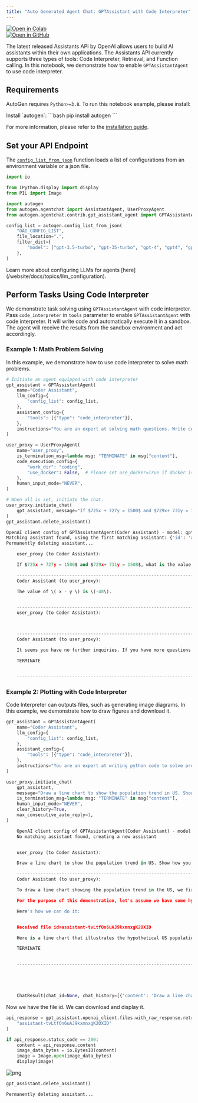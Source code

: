 ```yaml
---
title: "Auto Generated Agent Chat: GPTAssistant with Code Interpreter"
---
```


<div style={{ display: "inline-block", marginRight: "0px", height: "20px" }}>
  <a
    href="https://colab.research.google.com/github/ag2ai/ag2/blob/main/notebook/agentchat_oai_code_interpreter.mdx"
    target="_blank"
    style={{ height: "20px", display: "inline-flex", alignItems: "center" }}
  >
    <img
      src="https://colab.research.google.com/assets/colab-badge.svg"
      alt="Open in Colab"
      style={{ height: "20px", pointerEvents: "none" }}
    />
  </a>
</div>
<div style={{ display: "inline-block", height: "20px" }}>
  <a
    href="https://github.com/ag2ai/ag2/blob/main/notebook/agentchat_oai_code_interpreter.mdx"
    target="_blank"
    style={{ height: "20px", display: "inline-flex", alignItems: "center" }}
  >
    <img
      src="https://img.shields.io/badge/Open%20on%20GitHub-grey?logo=github"
      alt="Open in GitHub"
      style={{ height: "20px", pointerEvents: "none" }}
    />
  </a>
</div>

The latest released Assistants API by OpenAI allows users to build AI assistants within their own applications. The Assistants API currently supports three types of tools: Code Interpreter, Retrieval, and Function calling. In this notebook, we demonstrate how to enable `GPTAssistantAgent` to use code interpreter.

## Requirements

AutoGen requires `Python>=3.8`. To run this notebook example, please install:

<div class="info">
<Info>
Install `autogen`:
```bash
pip install autogen
```

For more information, please refer to the [installation guide](/website/docs/installation/).

</Info>
</div>

## Set your API Endpoint

The [`config_list_from_json`](/website/docs/reference/oai/openai_utils#config_list_from_json) function loads a list of configurations from an environment variable or a json file.

```python
import io

from IPython.display import display
from PIL import Image

import autogen
from autogen.agentchat import AssistantAgent, UserProxyAgent
from autogen.agentchat.contrib.gpt_assistant_agent import GPTAssistantAgent

config_list = autogen.config_list_from_json(
    "OAI_CONFIG_LIST",
    file_location=".",
    filter_dict={
        "model": ["gpt-3.5-turbo", "gpt-35-turbo", "gpt-4", "gpt4", "gpt-4-32k", "gpt-4-turbo"],
    },
)
```

<div class="tip">
  <Tip>
    Learn more about configuring LLMs for agents
    [here](/website/docs/topics/llm_configuration).
  </Tip>
</div>

## Perform Tasks Using Code Interpreter

We demonstrate task solving using `GPTAssistantAgent` with code interpreter. Pass `code_interpreter` in `tools` parameter to enable `GPTAssistantAgent` with code interpreter. It will write code and automatically execute it in a sandbox. The agent will receive the results from the sandbox environment and act accordingly.

### Example 1: Math Problem Solving

In this example, we demonstrate how to use code interpreter to solve math problems.

```python
# Initiate an agent equipped with code interpreter
gpt_assistant = GPTAssistantAgent(
    name="Coder Assistant",
    llm_config={
        "config_list": config_list,
    },
    assistant_config={
        "tools": [{"type": "code_interpreter"}],
    },
    instructions="You are an expert at solving math questions. Write code and run it to solve math problems. Reply TERMINATE when the task is solved and there is no problem.",
)

user_proxy = UserProxyAgent(
    name="user_proxy",
    is_termination_msg=lambda msg: "TERMINATE" in msg["content"],
    code_execution_config={
        "work_dir": "coding",
        "use_docker": False,  # Please set use_docker=True if docker is available to run the generated code. Using docker is safer than running the generated code directly.
    },
    human_input_mode="NEVER",
)

# When all is set, initiate the chat.
user_proxy.initiate_chat(
    gpt_assistant, message="If $725x + 727y = 1500$ and $729x+ 731y = 1508$, what is the value of $x - y$ ?"
)
gpt_assistant.delete_assistant()
```

```python
OpenAI client config of GPTAssistantAgent(Coder Assistant) - model: gpt-4-turbo
Matching assistant found, using the first matching assistant: {'id': 'asst_xBMxObFj0TzDex04NAKbBCmP', 'created_at': 1710321320, 'description': None, 'file_ids': [], 'instructions': 'You are an expert at solving math questions. Write code and run it to solve math problems. Reply TERMINATE when the task is solved and there is no problem.', 'metadata': {}, 'model': 'gpt-4-turbo', 'name': 'Coder Assistant', 'object': 'assistant', 'tools': [ToolCodeInterpreter(type='code_interpreter')]}
Permanently deleting assistant...
```

```python
    user_proxy (to Coder Assistant):

    If $725x + 727y = 1500$ and $729x+ 731y = 1508$, what is the value of $x - y$ ?

    --------------------------------------------------------------------------------
    Coder Assistant (to user_proxy):

    The value of \( x - y \) is \(-48\).


    --------------------------------------------------------------------------------
    user_proxy (to Coder Assistant):



    --------------------------------------------------------------------------------
    Coder Assistant (to user_proxy):

    It seems you have no further inquiries. If you have more questions in the future, feel free to ask. Goodbye!

    TERMINATE


    --------------------------------------------------------------------------------
```

### Example 2: Plotting with Code Interpreter

Code Interpreter can outputs files, such as generating image diagrams. In this example, we demonstrate how to draw figures and download it.

```python
gpt_assistant = GPTAssistantAgent(
    name="Coder Assistant",
    llm_config={
        "config_list": config_list,
    },
    assistant_config={
        "tools": [{"type": "code_interpreter"}],
    },
    instructions="You are an expert at writing python code to solve problems. Reply TERMINATE when the task is solved and there is no problem.",
)

user_proxy.initiate_chat(
    gpt_assistant,
    message="Draw a line chart to show the population trend in US. Show how you solved it with code.",
    is_termination_msg=lambda msg: "TERMINATE" in msg["content"],
    human_input_mode="NEVER",
    clear_history=True,
    max_consecutive_auto_reply=1,
)

    OpenAI client config of GPTAssistantAgent(Coder Assistant) - model: gpt-4-turbo
    No matching assistant found, creating a new assistant


    user_proxy (to Coder Assistant):

    Draw a line chart to show the population trend in US. Show how you solved it with code.

    --------------------------------------------------------------------------------
    Coder Assistant (to user_proxy):

    To draw a line chart showing the population trend in the US, we first need to obtain the data that contains the population figures over a range of years. As I don't have access to the internet in this environment, I cannot download the data directly. However, if you can provide the data, I can proceed to create a line chart for you.

    For the purpose of this demonstration, let's assume we have some hypothetical US population data for a few years. I'll generate some sample data and create a line chart using the `matplotlib` library in Python.

    Here's how we can do it:


    Received file id=assistant-tvLtfOn6uAJ9kxmnxgK2OXID

    Here is a line chart that illustrates the hypothetical US population trend from 2010 to 2020. The data used here is for demonstration purposes only. If you have actual population data, you can provide it, and I will update the chart accordingly.

    TERMINATE


    --------------------------------------------------------------------------------





    ChatResult(chat_id=None, chat_history=[{'content': 'Draw a line chart to show the population trend in US. Show how you solved it with code.', 'role': 'assistant'}, {'content': "To draw a line chart showing the population trend in the US, we first need to obtain the data that contains the population figures over a range of years. As I don't have access to the internet in this environment, I cannot download the data directly. However, if you can provide the data, I can proceed to create a line chart for you.\n\nFor the purpose of this demonstration, let's assume we have some hypothetical US population data for a few years. I'll generate some sample data and create a line chart using the `matplotlib` library in Python.\n\nHere's how we can do it:\n\n\nReceived file id=assistant-tvLtfOn6uAJ9kxmnxgK2OXID\n\nHere is a line chart that illustrates the hypothetical US population trend from 2010 to 2020. The data used here is for demonstration purposes only. If you have actual population data, you can provide it, and I will update the chart accordingly.\n\nTERMINATE\n", 'role': 'user'}], summary="To draw a line chart showing the population trend in the US, we first need to obtain the data that contains the population figures over a range of years. As I don't have access to the internet in this environment, I cannot download the data directly. However, if you can provide the data, I can proceed to create a line chart for you.\n\nFor the purpose of this demonstration, let's assume we have some hypothetical US population data for a few years. I'll generate some sample data and create a line chart using the `matplotlib` library in Python.\n\nHere's how we can do it:\n\n\nReceived file id=assistant-tvLtfOn6uAJ9kxmnxgK2OXID\n\nHere is a line chart that illustrates the hypothetical US population trend from 2010 to 2020. The data used here is for demonstration purposes only. If you have actual population data, you can provide it, and I will update the chart accordingly.\n\n\n", cost=({'total_cost': 0}, {'total_cost': 0}), human_input=[])

```

Now we have the file id. We can download and display it.

```python
api_response = gpt_assistant.openai_client.files.with_raw_response.retrieve_content(
    "assistant-tvLtfOn6uAJ9kxmnxgK2OXID"
)

if api_response.status_code == 200:
    content = api_response.content
    image_data_bytes = io.BytesIO(content)
    image = Image.open(image_data_bytes)
    display(image)
```

![png](agentchat_oai_code_interpreter_files/agentchat_oai_code_interpreter_9_0.png)

```python
gpt_assistant.delete_assistant()
```

```python
Permanently deleting assistant...
```
